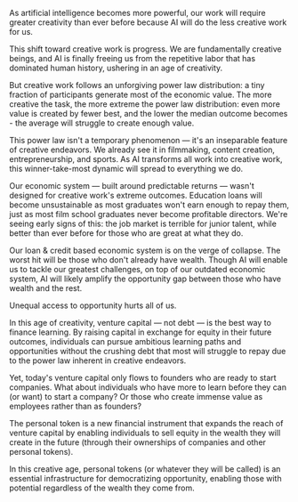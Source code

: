 As artificial intelligence becomes more powerful, our work will require greater creativity than ever before because AI will do the less creative work for us.

This shift toward creative work is progress. We are fundamentally creative beings, and AI is finally freeing us from the repetitive labor that has dominated human history, ushering in an age of creativity.

But creative work follows an unforgiving power law distribution: a tiny fraction of participants generate most of the economic value. The more creative the task, the more extreme the power law distribution: even more value is created by fewer best, and the lower the median outcome becomes - the average will struggle to create enough value.

This power law isn't a temporary phenomenon — it's an inseparable feature of creative endeavors. We already see it in filmmaking, content creation, entrepreneurship, and sports. As AI transforms all work into creative work, this winner-take-most dynamic will spread to everything we do.

Our economic system — built around predictable returns — wasn't designed for creative work's extreme outcomes. Education loans will become unsustainable as most graduates won't earn enough to repay them, just as most film school graduates never become profitable directors. We're seeing early signs of this: the job market is terrible for junior talent, while better than ever before for those who are great at what they do.

Our loan & credit based economic system is on the verge of collapse. The worst hit will be those who don't already have wealth. Though AI will enable us to tackle our greatest challenges, on top of our outdated economic system, AI will likely amplify the opportunity gap between those who have wealth and the rest.

Unequal access to opportunity hurts all of us.

In this age of creativity, venture capital — not debt — is the best way to finance learning. By raising capital in exchange for equity in their future outcomes, individuals can pursue ambitious learning paths and opportunities without the crushing debt that most will struggle to repay due to the power law inherent in creative endeavors.

Yet, today's venture capital only flows to founders who are ready to start companies. What about individuals who have more to learn before they can (or want) to start a company? Or those who create immense value as employees rather than as founders?

The personal token is a new financial instrument that expands the reach of venture capital by enabling individuals to sell equity in the wealth they will create in the future (through their ownerships of companies and other personal tokens).

In this creative age, personal tokens (or whatever they will be called) is an essential infrastructure for democratizing opportunity, enabling those with potential regardless of the wealth they come from.
